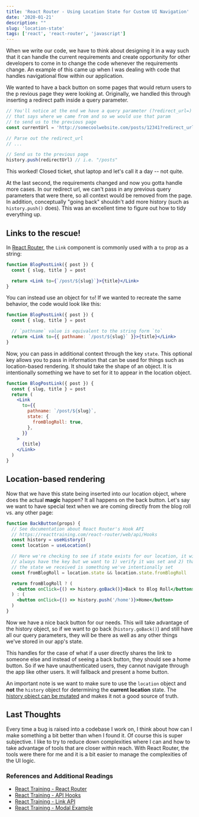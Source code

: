```yaml
---
title: 'React Router - Using Location State for Custom UI Navigation'
date: '2020-01-21'
description: ""
slug: 'location-state'
tags: ['react', 'react-router', 'javascript']
---
```


When we write our code, we have to think about designing it in a way such that
it can handle the current requirements and create opportunity for other developers to
come in to change the code whenever the requirements change. An example of this
came up when I was dealing with code that handles navigational flow within our
application.

We wanted to have a back button on some pages that would return users to the p
revious page they were looking at. Originally, we handled this through inserting
a redirect path inside a query parameter.

```js
// You'll notice at the end we have a query parameter (?redirect_url=)
// that says where we came from and so we would use that param
// to send us to the previous page
const currentUrl = 'http://somecoolwebsite.com/posts/12341?redirect_url=/posts'

// Parse out the redirect_url
// ...

// Send us to the previous page
history.push(redirectUrl) // i.e. "/posts"
```

This worked! Closed ticket, shut laptop and let's call it a day -- not quite.

At the last second, the requirements changed and now you gotta handle more cases.
In our redirect url, we can't pass in any previous query parameters that were there,
so all context would be removed from the page. In addition, conceptually "going back"
shouldn't add more history (such as `history.push()` does). This was an excellent
time to figure out how to tidy everything up.

## Links to the rescue!

In [React Router][react router], the `Link` component is commonly used with a `to`
prop as a string:

```jsx
function BlogPostLink({ post }) {
  const { slug, title } = post

  return <Link to={`/post/${slug}`}>{title}</Link>
}
```

You can instead use an object for `to`! If we wanted to recreate the same
behavior, the code would look like this:

```jsx {5}
function BlogPostLink({ post }) {
  const { slug, title } = post

  // `pathname` value is equivalent to the string form `to`
  return <Link to={{ pathname: `/post/${slug}` }}>{title}</Link>
}
```

Now, you can pass in additional context through the key `state`.
This optional key allows you to pass in information that can be used for things
such as location-based rendering. It should take the shape of an object.
It is intentionally something we have to set for it to appear in the location object.

```jsx {7-9}
function BlogPostLink({ post }) {
  const { slug, title } = post
  return (
    <Link
      to={{
        pathname: `/post/${slug}`,
        state: {
          fromBlogRoll: true,
        },
      }}
    >
      {title}
    </Link>
  )
}
```

## Location-based rendering

Now that we have this state being inserted into our location object, where does
the actual **magic** happen? It all happens on the back button. Let's
say we want to have special text when we are coming directly from the blog
roll vs. any other page:

```jsx {10}
function BackButton(props) {
  // See documentation about React Router's Hook API
  // https://reacttraining.com/react-router/web/api/Hooks
  const history = useHistory()
  const location = useLocation()

  // Here we're checking to see if state exists for our location, it will
  // always have the key but we want to 1) verify it was set and 2) that
  // the state we received is something we've intentionally set
  const fromBlogRoll = location.state && location.state.fromBlogRoll

  return fromBlogRoll ? (
    <button onClick={() => history.goBack()}>Back to Blog Roll</button>
  ) : (
    <button onClick={() => history.push('/home')}>Home</button>
  )
}
```

Now we have a nice back button for our needs. This will take advantage of the history
object, so if we want to go back (`history.goBack()`) and still have all our query parameters, they will be there as well as any other things we've stored in our app's state.

This handles for the case of what if a user directly shares the link to someone else
and instead of seeing a back button, they should see a home button. So if we have
unauthenticated users, they cannot navigate through the app like other users. It will
fallback and present a home button.

An important note is we want to make sure to use the `location` object and **not**
the `history` object for determining the **current location** state.
The [history object can be mutated][history documentation] and
makes it not a good source of truth.

## Last Thoughts

Every time a bug is raised into a codebase I work on, I think about how can I make
something a bit better than when I found it. Of course this is super subjective.
I like to try to reduce down complexities where I can and how to take advantage
of tools that are closer within reach. With React Router, the tools were there for
me and it is a bit easier to manage the complexities of the UI logic.

### References and Additional Readings

- [React Training - React Router][react router]
- [React Training - API Hooks](https://reacttraining.com/react-router/web/api/Hooks)
- [React Training - Link API](https://reacttraining.com/react-router/web/api/Link/to-object)
- [React Training - Modal Example](https://reacttraining.com/react-router/web/example/modal-gallery)

[history documentation]: https://reacttraining.com/react-router/web/api/history/history-is-mutable
[react router]: https://reacttraining.com/react-router/web/guides/quick-start
